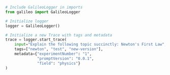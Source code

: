 ```python Python
# Include GalileoLogger in imports
from galileo import GalileoLogger

# Initialize logger
logger = GalileoLogger()

# Initialize a new Trace with tags and metadata
trace = logger.start_trace(
    input="Explain the following topic succinctly: Newton's First Law",
    tags=["newton", "test", "new-version"],
    metadata={"experimentNumber": "1",
              "promptVersion": "0.0.1",
              "field": "physics"}
)
```
